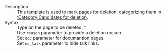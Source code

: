 ;Description
:This template is used to mark pages for deletion, categorizing them in [[:Category:Candidates for deletion]].
;Syntax
:Type <code>{{t|delete}}</code> on the page to be deleted.'''
:Use <code>reason</code> parameter to provide a deletion reason.
:Set <code>doc</code> parameter for documantion pages.
:Set <code>no_talk</code> parameter to hide talk links.
<includeonly>[[Category:Article management templates|{{PAGENAME}}]]</includeonly><noinclude>[[Category:Template documentation|{{PAGENAME}}]]</noinclude>